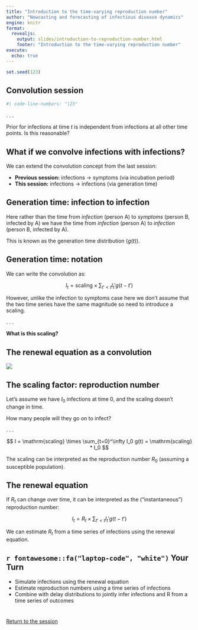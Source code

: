 ```yaml
---
title: "Introduction to the time-varying reproduction number"
author: "Nowcasting and forecasting of infectious disease dynamics"
engine: knitr
format:
  revealjs:
    output: slides/introduction-to-reproduction-number.html
    footer: "Introduction to the time-varying reproduction number"
execute:
  echo: true
---
```


```r
set.seed(123)
```

## Convolution session {.smaller}

```stan
#| code-line-numbers: "|23"
```

. . .

Prior for infections at time $t$ is independent from infections at all other time points.
Is this reasonable?

## What if we convolve infections with infections?

We can extend the convolution concept from the last session:

- **Previous session:** infections → symptoms (via incubation period)
- **This session:** infections → infections (via generation time)

## Generation time: infection to infection

Here rather than the time from *infection* (person A) to *symptoms* (person B, infected by A) we have the time from *infection* (person A) to *infection* (person B, infected by A).

This is known as the generation time distribution ($g(t)$).

## Generation time: notation

We can write the convolution as:

$$
I_t = \mathrm{scaling} \times \sum_{t' < t} I_t' g(t - t')
$$

However, unlike the infection to symptoms case here we don't assume that the two time series have the same magnitude so need to introduce a scaling.

. . .

**What is this scaling?**

## The renewal equation as a convolution

![](figures/r_convolution_sketch.png)

## The scaling factor: reproduction number

Let's assume we have $I_0$ infections at time 0, and the scaling doesn't change in time.

How many people will they go on to infect?

. . .

$$
I = \mathrm{scaling} \times \sum_{t=0}^\infty I_0 g(t) = \mathrm{scaling} * I_0
$$

The scaling can be interpreted as the reproduction number $R_0$ (assuming a susceptible population).

## The renewal equation

If $R_t$ can change over time, it can be interpreted as the ("instantaneous") reproduction number:

$$
I_t = R_t \times \sum_{t' < t} I_t' g(t - t')
$$

We can estimate $R_t$ from a time series of infections using the renewal equation.

## `r fontawesome::fa("laptop-code", "white")` Your Turn {background-color="#447099" transition="fade-in"}

-   Simulate infections using the renewal equation
-   Estimate reproduction numbers using a time series of infections
-   Combine with delay distributions to jointly infer infections and R from a time series of outcomes

#

[Return to the session](../R-estimation-and-the-renewal-equation)
